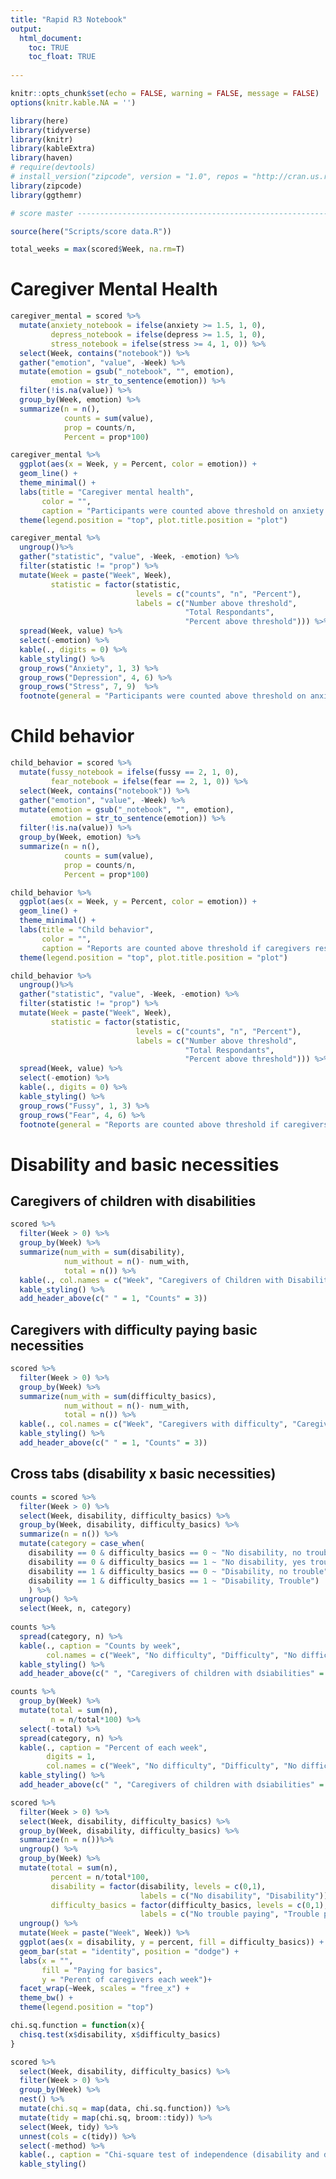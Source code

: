 ```yaml
---
title: "Rapid R3 Notebook"
output: 
  html_document:
    toc: TRUE
    toc_float: TRUE
  
---
```



```r
knitr::opts_chunk$set(echo = FALSE, warning = FALSE, message = FALSE)
options(knitr.kable.NA = '')
```

```r
library(here)
library(tidyverse)
library(knitr)
library(kableExtra)
library(haven)
# require(devtools)
# install_version("zipcode", version = "1.0", repos = "http://cran.us.r-project.org")
library(zipcode)
library(ggthemr)
```


```r
# score master --------------------------------------------------------

source(here("Scripts/score data.R"))
```

```r
total_weeks = max(scored$Week, na.rm=T)
```


# Caregiver Mental Health 

```r
caregiver_mental = scored %>%
  mutate(anxiety_notebook = ifelse(anxiety >= 1.5, 1, 0),
         depress_notebook = ifelse(depress >= 1.5, 1, 0),
         stress_notebook = ifelse(stress >= 4, 1, 0)) %>%
  select(Week, contains("notebook")) %>%
  gather("emotion", "value", -Week) %>%
  mutate(emotion = gsub("_notebook", "", emotion),
         emotion = str_to_sentence(emotion)) %>%
  filter(!is.na(value)) %>%
  group_by(Week, emotion) %>%
  summarize(n = n(),
            counts = sum(value),
            prop = counts/n,
            Percent = prop*100)

caregiver_mental %>%
  ggplot(aes(x = Week, y = Percent, color = emotion)) +
  geom_line() +
  theme_minimal() +
  labs(title = "Caregiver mental health",
       color = "",
       caption = "Participants were counted above threshold on anxiety and depression if their average response was greater than or equal to 1.5.\nParticipants were counted above threshold on stress if their response was 4 or 5. \nWeek 0 reports are retrospective. ")+
  theme(legend.position = "top", plot.title.position = "plot")
```

```r
caregiver_mental %>%
  ungroup()%>%
  gather("statistic", "value", -Week, -emotion) %>%
  filter(statistic != "prop") %>%
  mutate(Week = paste("Week", Week),
         statistic = factor(statistic, 
                            levels = c("counts", "n", "Percent"),
                            labels = c("Number above threshold", 
                                       "Total Respondants",
                                       "Percent above threshold"))) %>%
  spread(Week, value) %>%
  select(-emotion) %>%
  kable(., digits = 0) %>%
  kable_styling() %>%
  group_rows("Anxiety", 1, 3) %>%
  group_rows("Depression", 4, 6) %>%
  group_rows("Stress", 7, 9)  %>%
  footnote(general = "Participants were counted above threshold on anxiety and depression if their average response was greater than or equal to 1.5. \nParticipants were counted above threshold on stress if their response was 4 or 5. \nWeek 0 reports are retrospective.")
```


# Child behavior

```r
child_behavior = scored %>%
  mutate(fussy_notebook = ifelse(fussy == 2, 1, 0),
         fear_notebook = ifelse(fear == 2, 1, 0)) %>%
  select(Week, contains("notebook")) %>%
  gather("emotion", "value", -Week) %>%
  mutate(emotion = gsub("_notebook", "", emotion),
         emotion = str_to_sentence(emotion)) %>%
  filter(!is.na(value)) %>%
  group_by(Week, emotion) %>%
  summarize(n = n(),
            counts = sum(value),
            prop = counts/n,
            Percent = prop*100)

child_behavior %>%
  ggplot(aes(x = Week, y = Percent, color = emotion)) +
  geom_line() +
  theme_minimal() +
  labs(title = "Child behavior",
       color = "",
       caption = "Reports are counted above threshold if caregivers respond `2` to the assessments. \nWeek 0 reports are retrospective. ")+
  theme(legend.position = "top", plot.title.position = "plot")
```

```r
child_behavior %>%
  ungroup()%>%
  gather("statistic", "value", -Week, -emotion) %>%
  filter(statistic != "prop") %>%
  mutate(Week = paste("Week", Week),
         statistic = factor(statistic, 
                            levels = c("counts", "n", "Percent"),
                            labels = c("Number above threshold", 
                                       "Total Respondants",
                                       "Percent above threshold"))) %>%
  spread(Week, value) %>%
  select(-emotion) %>%
  kable(., digits = 0) %>%
  kable_styling() %>%
  group_rows("Fussy", 1, 3) %>%
  group_rows("Fear", 4, 6) %>%
  footnote(general = "Reports are counted above threshold if caregivers respond `2` to the assessments. \nWeek 0 reports are retrospective.")
```

# Disability and basic necessities

## Caregivers of children with disabilities

```r
scored %>%
  filter(Week > 0) %>%
  group_by(Week) %>%
  summarize(num_with = sum(disability),
            num_without = n()- num_with,
            total = n()) %>%
  kable(., col.names = c("Week", "Caregivers of Children with Disabilities", "Caregivers of Children without Disabilities", "Total Respondants")) %>%
  kable_styling() %>%
  add_header_above(c(" " = 1, "Counts" = 3))
```

## Caregivers with difficulty paying basic necessities

```r
scored %>%
  filter(Week > 0) %>%
  group_by(Week) %>%
  summarize(num_with = sum(difficulty_basics),
            num_without = n()- num_with,
            total = n()) %>%
  kable(., col.names = c("Week", "Caregivers with difficulty", "Caregivers without difficulty", "Total Respondants")) %>%
  kable_styling() %>%
  add_header_above(c(" " = 1, "Counts" = 3))
```

## Cross tabs (disability x basic necessities)

```r
counts = scored %>%
  filter(Week > 0) %>%
  select(Week, disability, difficulty_basics) %>%
  group_by(Week, disability, difficulty_basics) %>%
  summarize(n = n()) %>%
  mutate(category = case_when(
    disability == 0 & difficulty_basics == 0 ~ "No disability, no trouble",
    disability == 0 & difficulty_basics == 1 ~ "No disability, yes trouble",
    disability == 1 & difficulty_basics == 0 ~ "Disability, no trouble",
    disability == 1 & difficulty_basics == 1 ~ "Disability, Trouble")
    ) %>%
  ungroup() %>%
  select(Week, n, category)
  
counts %>%
  spread(category, n) %>%
  kable(., caption = "Counts by week",
        col.names = c("Week", "No difficulty", "Difficulty", "No difficulty", "Difficulty")) %>%
  kable_styling() %>%
  add_header_above(c(" ", "Caregivers of children with dsiabilities" = 2, "Caregivers of children without dsiabilities" =2))
```

```r
counts %>%
  group_by(Week) %>%
  mutate(total = sum(n),
         n = n/total*100) %>%
  select(-total) %>%
  spread(category, n) %>%
  kable(., caption = "Percent of each week",
        digits = 1,
        col.names = c("Week", "No difficulty", "Difficulty", "No difficulty", "Difficulty")) %>%
  kable_styling() %>%
  add_header_above(c(" ", "Caregivers of children with dsiabilities" = 2, "Caregivers of children without dsiabilities" =2))
```

```r
scored %>%
  filter(Week > 0) %>%
  select(Week, disability, difficulty_basics) %>%
  group_by(Week, disability, difficulty_basics) %>%
  summarize(n = n())%>%
  ungroup() %>%
  group_by(Week) %>%
  mutate(total = sum(n), 
         percent = n/total*100,
         disability = factor(disability, levels = c(0,1),
                             labels = c("No disability", "Disability")),
         difficulty_basics = factor(difficulty_basics, levels = c(0,1),
                             labels = c("No trouble paying", "Trouble paying"))) %>%
  ungroup() %>%
  mutate(Week = paste("Week", Week)) %>%
  ggplot(aes(x = disability, y = percent, fill = difficulty_basics)) +
  geom_bar(stat = "identity", position = "dodge") +
  labs(x = "",
       fill = "Paying for basics",
       y = "Perent of caregivers each week")+
  facet_wrap(~Week, scales = "free_x") +
  theme_bw() +
  theme(legend.position = "top")
```

```r
chi.sq.function = function(x){
  chisq.test(x$disability, x$difficulty_basics)
}

scored %>%
  select(Week, disability, difficulty_basics) %>%
  filter(Week > 0) %>%
  group_by(Week) %>%
  nest() %>%
  mutate(chi.sq = map(data, chi.sq.function)) %>%
  mutate(tidy = map(chi.sq, broom::tidy)) %>%
  select(Week, tidy) %>%
  unnest(cols = c(tidy)) %>%
  select(-method) %>%
  kable(., caption = "Chi-square test of independence (disability and difficulty paying for basics") %>%
  kable_styling()
```

